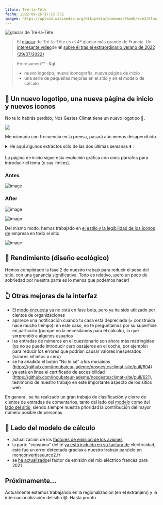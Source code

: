 ---
título: Tré-la-Tête
fecha: 2022-09-26T17:15:37Z
imagen: https://upload.wikimedia.org/wikipedia/commons/thumb/e/e3/Glacier_de_Tré-la-Tête.jpg/640px-Glacier_de_Tré-la-Tête.jpg
---

![glaciar de Tré-la-Tête](https://upload.wikimedia.org/wikipedia/commons/thumb/e/e3/Glacier_de_Tré-la-Tête.jpg/640px-Glacier_de_Tré-la-Tête.jpg)

> El <a href="https://fr.wikipedia.org/wiki/Glacier_de_Tré-la-Tête">glaciar</a> de Tré-la-Tête es el 4º glaciar más grande de Francia. Un <a href="https://www.francetvinfo.fr/meteo/canicule/video-un-glaciologue-repond-a-cinq-questions-sur-les-glaciers_5283679.html">interesante vídeo</a>de 📽️ <a href="https://www.francetvinfo.fr/meteo/canicule/video-un-glaciologue-repond-a-cinq-questions-sur-les-glaciers_5283679.html">sobre él tras el extraordinario verano de 2022 (29/07/2022)</a>

> En resumen** :
&gt
> - nuevo logotipo, nueva iconografía, nueva página de inicio
> - una serie de pequeñas mejoras en el sitio y en el modelo de cálculo

## 🎨 Un nuevo logotipo, una nueva página de inicio y nuevos iconos

No te lo habrás perdido, Nos Gestes Climat tiene un nuevo logotipo 🥳.

![](https://nosgestesclimat-prod.s3.fr-par.scw.cloud/cms/petit_logo_0fca985734.png)

Mencionado con frecuencia en la prensa, pasará aún menos desapercibido.

<details><summary>He aquí algunos extractos sólo de las dos últimas semanas ⬇️ : </summary>

Artículo en <a href="https://www.ouest-france.fr/bretagne/carhaix-plouguer-29270/a-carhaix-ces-specialistes-de-l-energie-donnent-leurs-conseils-pour-consommer-moins-bc1250aa-3346-11ed-8dd8-fdb9fa809eb1">Ouest-France</a>: En Carhaix, estos especialistas en energía dan sus consejos para consumir menos

> También puede calcular su huella de carbono en nosgestesclimat.fr

Artículo en <a href="https://www.radiofrance.fr/franceinter/un-champion-de-trail-nous-explique-pourquoi-il-renonce-a-une-course-en-raison-de-son-bilan-carbone-7787049">France</a> Inter: Un corredor de alto nivel explica por qué renuncia a los Mundiales a causa de su huella de carbono

> Andy Symonds ha calculado, a través de la página web "Nos gestes climat", que volar a Tailandia dispararía su huella de carbono.

Le Dauphiné Libéré ha <a href="https://www.ledauphine.com/environnement/2022/09/21/les-citoyens-attendent-que-l-etat-les-accompagne-dans-leurs-efforts">lanzado una encuesta y cita a NGC</a> Descubra los resultados de nuestra encuesta "Los franceses y su huella de carbono"

> El francés medio emite 11,2 toneladas de CO2e al año. Los expertos consideran que esta cifra debería limitarse a 2 toneladas anuales para frenar el cambio climático y cumplir los objetivos del Acuerdo de París. Para conocer su huella de carbono, Ademe ha lanzado una herramienta en línea llamada "Nos gestes climat" ("Nuestras acciones climáticas").

Visite quoutside<a href="https://www.outside.fr/comment-evaluer-votre-empreinte-carbone-les-3-meilleurs-calculateurs">.fr</a>.

</details>

La página de inicio sigue esta evolución gráfica con unos párrafos para introducir el tema (y sus límites).

### Antes

![image](https://user-images.githubusercontent.com/1177762/191323489-088461c2-b1b9-46fe-bce2-c1e459104569.png)

### After

![image](https://user-images.githubusercontent.com/1177762/191323550-993c5109-ae91-4baa-8853-af240bf4c279.png)

![image](https://user-images.githubusercontent.com/1177762/191323669-952493a1-7b17-4d38-a48b-313f2a592863.png)

Del mismo modo, hemos trabajado en <a href="https://github.com/incubateur-ademe/nosgestesclimat-site/pull/570">el estilo y la legibilidad de los iconos de</a> empresa en todo el sitio.

![image](https://user-images.githubusercontent.com/1177762/192312016-67af3382-6e02-49db-b791-8ba1702eb0ce.png)

## 🐎 Rendimiento (diseño ecológico)

Hemos completado la fase 2 de nuestro trabajo para reducir el peso del sitio, con una <a href="https://github.com/incubateur-ademe/nosgestesclimat-site/pull/602">ganancia significativa</a>. Todo es relativo, ¡pero un poco de sobriedad por nuestra parte es lo menos que podemos hacer!

## 👆️ Otras mejoras de la interfaz

- El <a href="https://nosgestesclimat.fr/groupe">modo encuesta</a> ya no está en fase beta, pero ya ha sido utilizado por cientos de organizaciones
- aparece una notificación cuando tu casa está depreciada (= construida hace mucho tiempo): en este caso, no te preguntamos por su superficie en particular (porque no la necesitamos para el cálculo), lo que sorprendió a algunos usuarios
- las entradas de números en el cuestionario son ahora más restringidas (ya no se puede introducir cero pasajeros en el coche, por ejemplo) para reducir los errores que podrían causar valores inesperados (valores infinitos o cero)
- se ha añadido el botón "No lo sé" a los mosaicos (https://github.com/incubateur-ademe/nosgestesclimat-site/pull/604)
- ya está en línea el certificado de accesibilidad (https://github.com/incubateur-ademe/nosgestesclimat-site/pull/621), testimonio de nuestro trabajo en este importante aspecto de los sitios web

En general, se ha realizado un gran trabajo de clasificación y cierre de cientos de entradas de comentarios, tanto del lado del <a href="https://github.com/incubateur-ademe/nosgestesclimat/issues">modelo</a> como del <a href="https://github.com/incubateur-ademe/nosgestesclimat-site/issues">lado del sitio</a>, siendo siempre nuestra prioridad la contribución del mayor número posible de personas.

## 🧮 Lado del modelo de cálculo

- actualización de los <a href="https://github.com/incubateur-ademe/nosgestesclimat/pull/1489">factores de emisión de los aviones</a>
- la parte "consumo" del té <a href="https://github.com/incubateur-ademe/nosgestesclimat/pull/1494">ya está incluido en su factura de</a> electricidad, este fue un error detectado gracias a nuestro trabajo paralelo en <a href="https://monconvertisseurco2.fr/empreinte-carbone/boisson">monconvertisseurco2.fr</a>
- se <a href="https://github.com/incubateur-ademe/nosgestesclimat/pull/1484">ha actualizado</a>el factor de emisión del mix eléctrico francés para 2021

## Próximamente...

Actualmente estamos trabajando en la regionalización (en el extranjero) y la internacionalización del sitio 😎. Hasta pronto
